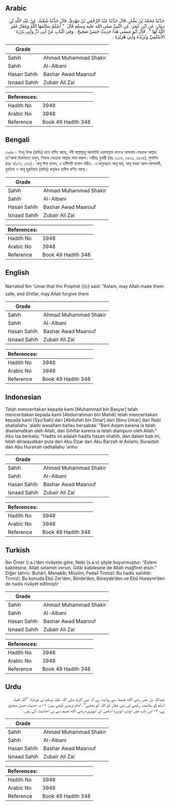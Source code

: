 ## Arabic


<div dir="rtl" lang="ar" style={{fontSize:'larger',backgroundColor:'#f8f9fa',padding:20}}>
حَدَّثَنَا مُحَمَّدُ بْنُ بَشَّارٍ، قَالَ حَدَّثَنَا عَبْدُ الرَّحْمَنِ بْنُ مَهْدِيٍّ، قَالَ حَدَّثَنَا شُعْبَةُ، عَنْ عَبْدِ اللَّهِ بْنِ دِينَارٍ، عَنِ ابْنِ عُمَرَ، عَنِ النَّبِيِّ صلى الله عليه وسلم قَالَ ‏ "‏ أَسْلَمُ سَالَمَهَا اللَّهُ وَغِفَارُ غَفَرَ اللَّهُ لَهَا ‏"‏ ‏.‏ قَالَ أَبُو عِيسَى هَذَا حَدِيثٌ حَسَنٌ صَحِيحٌ ‏.‏ وَفِي الْبَابِ عَنْ أَبِي ذَرٍّ وَأَبِي بَرْزَةَ الأَسْلَمِيِّ وَبُرَيْدَةَ وَأَبِي هُرَيْرَةَ ‏.‏
</div>
<div style={{backgroundColor:'#f8f9fa',padding:20, marginBottom: 10}}><table> <thead> <tr> <th>Grade</th> <th></th> </tr> </thead> <tbody> <tr><td>Sahih</td><td>Ahmad Muhammad Shakir</td></tr><tr><td>Sahih</td><td>Al-Albani</td></tr><tr><td>Hasan Sahih</td><td>Bashar Awad Maarouf</td></tr><tr><td>Isnaad Sahih</td><td>Zubair Ali Zai</td></tr></tbody></table><table> <thead> <tr> <th>References:</th> <th></th> </tr> </thead> <tbody><tr><td>Hadith No</td><td>3948</td></tr><tr><td>Arabic No</td><td>3948</td></tr><tr><td>Reference</td><td>Book 49 Hadith 348</td></tr></tbody></table></div>

## Bengali


<div dir="ltr" lang="bn" style={{fontSize:'larger',backgroundColor:'#f8f9fa',padding:20}}>
৩৯৪৮। ইবনু উমর (রাযিঃ) হতে বর্ণিত আছে, নবী সাল্লাল্লাহু আলাইহি ওয়াসাল্লাম বলেনঃ আসলাম গোত্রকে আল্লাহ তা'আলা হিফাযাতে রাখুন, গিফার গোত্রকে আল্লাহ মাফ করুন। সহীহঃ বুখারী (হাঃ ১০০৬, ৩৫১৩, ৩৫১৪), মুসলিম (হাঃ ৭/১৭৭, ১৭৮)। আবূ ঈসা বলেন, এ হাদীসটি হাসান সহীহ। এ অনুচ্ছেদে আবূ যার, আবূ বারযা আল-আসলামী, বুরাইদা ও আবূ হুরাইরাহ (রাযিঃ) কর্তৃকও হাদীস বর্ণিত আছে।
</div>
<div style={{backgroundColor:'#f8f9fa',padding:20, marginBottom: 10}}><table> <thead> <tr> <th>Grade</th> <th></th> </tr> </thead> <tbody> <tr><td>Sahih</td><td>Ahmad Muhammad Shakir</td></tr><tr><td>Sahih</td><td>Al-Albani</td></tr><tr><td>Hasan Sahih</td><td>Bashar Awad Maarouf</td></tr><tr><td>Isnaad Sahih</td><td>Zubair Ali Zai</td></tr></tbody></table><table> <thead> <tr> <th>References:</th> <th></th> </tr> </thead> <tbody><tr><td>Hadith No</td><td>3948</td></tr><tr><td>Arabic No</td><td>3948</td></tr><tr><td>Reference</td><td>Book 49 Hadith 348</td></tr></tbody></table></div>

## English


<div dir="ltr" lang="en" style={{fontSize:'larger',backgroundColor:'#f8f9fa',padding:20}}>
Narrated Ibn 'Umar:that the Prophet (ﷺ) said: "Aslam, may Allah make them safe, and Ghifar, may Allah forgive them
</div>
<div style={{backgroundColor:'#f8f9fa',padding:20, marginBottom: 10}}><table> <thead> <tr> <th>Grade</th> <th></th> </tr> </thead> <tbody> <tr><td>Sahih</td><td>Ahmad Muhammad Shakir</td></tr><tr><td>Sahih</td><td>Al-Albani</td></tr><tr><td>Hasan Sahih</td><td>Bashar Awad Maarouf</td></tr><tr><td>Isnaad Sahih</td><td>Zubair Ali Zai</td></tr></tbody></table><table> <thead> <tr> <th>References:</th> <th></th> </tr> </thead> <tbody><tr><td>Hadith No</td><td>3948</td></tr><tr><td>Arabic No</td><td>3948</td></tr><tr><td>Reference</td><td>Book 49 Hadith 348</td></tr></tbody></table></div>

## Indonesian


<div dir="ltr" lang="id" style={{fontSize:'larger',backgroundColor:'#f8f9fa',padding:20}}>
Telah menceritakan kepada kami [Muhammad bin Basyar] telah menceritakan kepada kami [Abdurrahman bin Mahdi] telah menceritakan kepada kami [Syu'bah] dari [Abdullah bin Dinar] dari [Ibnu Umar] dari Nabi shallallahu 'alaihi wasallam beliau bersabda: "Bani Aslam karena ia telah diselamatkan oleh Allah, dan Gihifar karena ia telah diampuni oleh Allah." Abu Isa berkata; "Hadits ini adalah hadits hasan shahih, dan dalam bab ini, telah diriwayatkan pula dari Abu Dzar dan Abu Barzah al Aslami, Buraidah dan Abu Hurairah radliallahu 'anhu
</div>
<div style={{backgroundColor:'#f8f9fa',padding:20, marginBottom: 10}}><table> <thead> <tr> <th>Grade</th> <th></th> </tr> </thead> <tbody> <tr><td>Sahih</td><td>Ahmad Muhammad Shakir</td></tr><tr><td>Sahih</td><td>Al-Albani</td></tr><tr><td>Hasan Sahih</td><td>Bashar Awad Maarouf</td></tr><tr><td>Isnaad Sahih</td><td>Zubair Ali Zai</td></tr></tbody></table><table> <thead> <tr> <th>References:</th> <th></th> </tr> </thead> <tbody><tr><td>Hadith No</td><td>3948</td></tr><tr><td>Arabic No</td><td>3948</td></tr><tr><td>Reference</td><td>Book 49 Hadith 348</td></tr></tbody></table></div>

## Turkish


<div dir="ltr" lang="tr" style={{fontSize:'larger',backgroundColor:'#f8f9fa',padding:20}}>
İbn Ömer (r.a.)’den rivâyete göre, Nebi (s.a.v) şöyle buyurmuştur: “Eslem kabilesine, Allah selamet versin. Gıfâr kabilesine de Allah mağfiret etsin.” Diğer tahric: Buhârî, Menakîb; Müslim, Fedail Tirmizî: Bu hadis sahihtir. Tirmizî: Bu konuda Ebû Zer’den, Bürde’den, Büreyde’den ve Ebû Hureyre’den de hadis rivâyet edilmiştir
</div>
<div style={{backgroundColor:'#f8f9fa',padding:20, marginBottom: 10}}><table> <thead> <tr> <th>Grade</th> <th></th> </tr> </thead> <tbody> <tr><td>Sahih</td><td>Ahmad Muhammad Shakir</td></tr><tr><td>Sahih</td><td>Al-Albani</td></tr><tr><td>Hasan Sahih</td><td>Bashar Awad Maarouf</td></tr><tr><td>Isnaad Sahih</td><td>Zubair Ali Zai</td></tr></tbody></table><table> <thead> <tr> <th>References:</th> <th></th> </tr> </thead> <tbody><tr><td>Hadith No</td><td>3948</td></tr><tr><td>Arabic No</td><td>3948</td></tr><tr><td>Reference</td><td>Book 49 Hadith 348</td></tr></tbody></table></div>

## Urdu


<div dir="rtl" lang="ur" style={{fontSize:'larger',backgroundColor:'#f8f9fa',padding:20}}>
عبداللہ بن عمر رضی الله عنہما سے روایت ہے کہ نبی اکرم صلی اللہ علیہ وسلم نے فرمایا: ”اللہ قبیلہ اسلم کو سلامت رکھے اور بنی غفار کو اللہ کو بخشے“۔ امام ترمذی کہتے ہیں: ۱- یہ حدیث حسن صحیح ہے، ۲- اس باب میں ابوذر، ابوبرزہ اسلمی اور ابوہریرہ رضی الله عنہم سے ہی احادیث آئی ہیں۔
</div>
<div style={{backgroundColor:'#f8f9fa',padding:20, marginBottom: 10}}><table> <thead> <tr> <th>Grade</th> <th></th> </tr> </thead> <tbody> <tr><td>Sahih</td><td>Ahmad Muhammad Shakir</td></tr><tr><td>Sahih</td><td>Al-Albani</td></tr><tr><td>Hasan Sahih</td><td>Bashar Awad Maarouf</td></tr><tr><td>Isnaad Sahih</td><td>Zubair Ali Zai</td></tr></tbody></table><table> <thead> <tr> <th>References:</th> <th></th> </tr> </thead> <tbody><tr><td>Hadith No</td><td>3948</td></tr><tr><td>Arabic No</td><td>3948</td></tr><tr><td>Reference</td><td>Book 49 Hadith 348</td></tr></tbody></table></div>